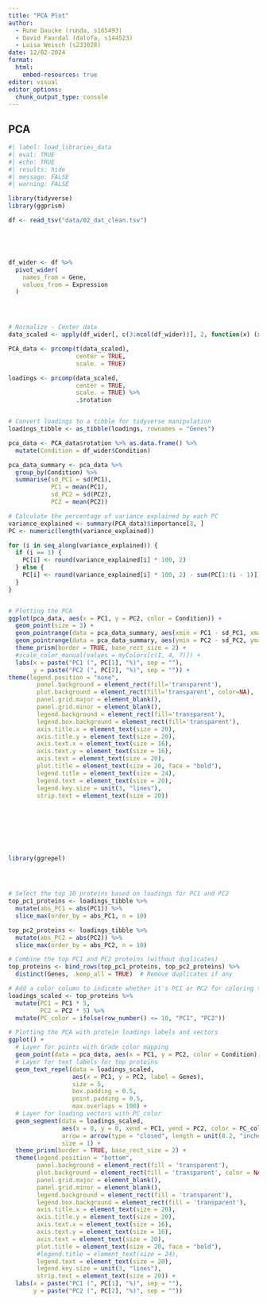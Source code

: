 ```yaml
---
title: "PCA Plot"
author: 
  - Rune Daucke (runda, s165493)
  - David Faurdal (dalofa, s144523)
  - Luisa Weisch (s233028)
date: 12/02-2024
format:
  html:
    embed-resources: true
editor: visual
editor_options: 
  chunk_output_type: console
---
```


## PCA

```r
#| label: load_libraries_data
#| eval: TRUE
#| echo: TRUE
#| results: hide
#| message: FALSE
#| warning: FALSE

library(tidyverse)
library(ggprism)

df <- read_tsv("data/02_dat_clean.tsv")






```

```r

df_wider <- df %>%
  pivot_wider(
    names_from = Gene,
    values_from = Expression
  )




# Normalize - Center data
data_scaled <- apply(df_wider[, c(3:ncol(df_wider))], 2, function(x) (x - mean(x)) / sd(x))

PCA_data <- prcomp(t(data_scaled),
                   center = TRUE,
                   scale. = TRUE) 

loadings <- prcomp(data_scaled,
                   center = TRUE,
                   scale. = TRUE) %>%
                   .$rotation


# Convert loadings to a tibble for tidyverse manipulation
loadings_tibble <- as_tibble(loadings, rownames = "Genes")

pca_data <- PCA_data$rotation %>% as.data.frame() %>%
  mutate(Condition = df_wider$Condition) 

pca_data_summary <- pca_data %>% 
  group_by(Condition) %>% 
  summarise(sd_PC1 = sd(PC1),
            PC1 = mean(PC1),
            sd_PC2 = sd(PC2),
            PC2 = mean(PC2))

# Calculate the percentage of variance explained by each PC
variance_explained <- summary(PCA_data)$importance[3, ]
PC <- numeric(length(variance_explained))

for (i in seq_along(variance_explained)) {
  if (i == 1) {
    PC[i] <- round(variance_explained[i] * 100, 2)
  } else {
    PC[i] <- round(variance_explained[i] * 100, 2) - sum(PC[1:(i - 1)])
  }
}


# Plotting the PCA
ggplot(pca_data, aes(x = PC1, y = PC2, color = Condition)) +
  geom_point(size = 3) +
  geom_pointrange(data = pca_data_summary, aes(xmin = PC1 - sd_PC1, xmax = PC1 + sd_PC1), shape = 22, size = 2) +
  geom_pointrange(data = pca_data_summary, aes(ymin = PC2 - sd_PC2, ymax = PC2 + sd_PC2), shape = 22, size = 2) +
  theme_prism(border = TRUE, base_rect_size = 2) +
  #scale_color_manual(values = myColors[c(1, 4, 7)]) +
  labs(x = paste("PC1 (", PC[1], "%)", sep = ""),
       y = paste("PC2 (", PC[2], "%)", sep = "")) +
theme(legend.position = "none",
        panel.background = element_rect(fill='transparent'), 
        plot.background = element_rect(fill='transparent', color=NA),
        panel.grid.major = element_blank(),
        panel.grid.minor = element_blank(),
        legend.background = element_rect(fill='transparent'),
        legend.box.background = element_rect(fill='transparent'),
        axis.title.x = element_text(size = 20),
        axis.title.y = element_text(size = 20),
        axis.text.x = element_text(size = 16),
        axis.text.y = element_text(size = 16),
        axis.text = element_text(size = 20),
        plot.title = element_text(size = 20, face = "bold"),
        legend.title = element_text(size = 24),
        legend.text = element_text(size = 20),
        legend.key.size = unit(3, "lines"),
        strip.text = element_text(size = 20))









```

```r

library(ggrepel)




# Select the top 10 proteins based on loadings for PC1 and PC2
top_pc1_proteins <- loadings_tibble %>%
  mutate(abs_PC1 = abs(PC1)) %>%
  slice_max(order_by = abs_PC1, n = 10)

top_pc2_proteins <- loadings_tibble %>%
  mutate(abs_PC2 = abs(PC2)) %>%
  slice_max(order_by = abs_PC2, n = 10)

# Combine the top PC1 and PC2 proteins (without duplicates)
top_proteins <- bind_rows(top_pc1_proteins, top_pc2_proteins) %>%
  distinct(Genes, .keep_all = TRUE)  # Remove duplicates if any

# Add a color column to indicate whether it's PC1 or PC2 for coloring the vectors
loadings_scaled <- top_proteins %>%
  mutate(PC1 = PC1 * 5,
         PC2 = PC2 * 5) %>%
  mutate(PC_color = ifelse(row_number() <= 10, "PC1", "PC2"))

# Plotting the PCA with protein loadings labels and vectors
ggplot() +
  # Layer for points with Grade color mapping
  geom_point(data = pca_data, aes(x = PC1, y = PC2, color = Condition), size = 3) +
  # Layer for text labels for top proteins
  geom_text_repel(data = loadings_scaled, 
                  aes(x = PC1, y = PC2, label = Genes), 
                  size = 5, 
                  box.padding = 0.5, 
                  point.padding = 0.5,
                  max.overlaps = 100) +
  # Layer for loading vectors with PC_color
  geom_segment(data = loadings_scaled, 
               aes(x = 0, y = 0, xend = PC1, yend = PC2, color = PC_color), 
               arrow = arrow(type = "closed", length = unit(0.2, "inches")), 
               size = 1) +
  theme_prism(border = TRUE, base_rect_size = 2) +
  theme(legend.position = "bottom",
        panel.background = element_rect(fill = 'transparent'), 
        plot.background = element_rect(fill = 'transparent', color = NA),
        panel.grid.major = element_blank(),
        panel.grid.minor = element_blank(),
        legend.background = element_rect(fill = 'transparent'),
        legend.box.background = element_rect(fill = 'transparent'),
        axis.title.x = element_text(size = 20),
        axis.title.y = element_text(size = 20),
        axis.text.x = element_text(size = 16),
        axis.text.y = element_text(size = 16),
        axis.text = element_text(size = 20),
        plot.title = element_text(size = 20, face = "bold"),
        #legend.title = element_text(size = 24),
        legend.text = element_text(size = 20),
        legend.key.size = unit(3, "lines"),
        strip.text = element_text(size = 20)) +
  labs(x = paste("PC1 (", PC[1], "%)", sep = ""),
       y = paste("PC2 (", PC[2], "%)", sep = ""))








```
